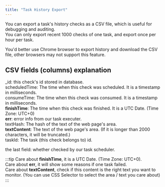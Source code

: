 ---
title: "Task History Export"
---

You can export a task's history checks as a CSV file, which is useful for debugging and auditing.  
You can only export recent 1000 checks of one task, and export once per hour per task.  

You'd better use Chrome browser to export history and download the CSV file, other browsers may not support this feature.  

## CSV fields (columns) explanation  

_id: this check's id stored in database.  
scheduledTime: The time when this check was scheduled. It is a timestamp in milliseconds.  
consumeTime: The time when this check was consumed. It is a timestamp in milliseconds.  
**finishTime**: The time when this check was finished. It is a UTC Date. (Time Zone: UTC+0)  
**err**: error info from our task executer.  
textHash: The hash of the text of the web page's area.  
**textContent**: The text of the web page's area. (If it is longer than 2000 characters, it will be truncated.)  
taskId: The task (this check belongs to) id.  

the last field: whether checked by our task scheduler.  

:::tip
Care about **finishTime**, it is a UTC Date. (Time Zone: UTC+0).  
Care about **err**, it will show some reasons if one task failed.  
Care about **textContent**, check if this content is the right text you want to monitor. (You can use CSS Selector to select the area / text you care about)  
:::





